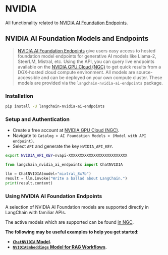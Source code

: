 # NVIDIA

All functionality related to [NVIDIA AI Foundation Endpoints](https://www.nvidia.com/en-us/ai-data-science/foundation-models/).

## NVIDIA AI Foundation Models and Endpoints

> [NVIDIA AI Foundation Endpoints](https://www.nvidia.com/en-us/ai-data-science/foundation-models/) give users easy access to hosted foundation model endpoints for generative AI models like Llama-2, SteerLM, Mistral, etc. Using the API, you can query live endpoints available on the [NVIDIA GPU Cloud (NGC)](https://catalog.ngc.nvidia.com/ai-foundation-models) to get quick results from a DGX-hosted cloud compute environment. All models are source-accessible and can be deployed on your own compute cluster.
These models are provided via the `langchain-nvidia-ai-endpoints` package.

### Installation

```bash
pip install -U langchain-nvidia-ai-endpoints
```

### Setup and Authentication

- Create a free account at [NVIDIA GPU Cloud (NGC)](https://catalog.ngc.nvidia.com/).
- Navigate to `Catalog > AI Foundation Models > (Model with API endpoint)`.
- Select `API` and generate the key `NVIDIA_API_KEY`.

```bash
export NVIDIA_API_KEY=nvapi-XXXXXXXXXXXXXXXXXXXXXXXXXX
```

```python
from langchain_nvidia_ai_endpoints import ChatNVIDIA

llm = ChatNVIDIA(model="mixtral_8x7b")
result = llm.invoke("Write a ballad about LangChain.")
print(result.content)
```

### Using NVIDIA AI Foundation Endpoints

A selection of NVIDIA AI Foundation models are supported directly in LangChain with familiar APIs.

The active models which are supported can be found [in NGC](https://catalog.ngc.nvidia.com/orgs/nvidia/teams/ai-foundation/).

**The following may be useful examples to help you get started:**
- **[`ChatNVIDIA` Model](/docs/integrations/chat/nvidia_ai_endpoints).**
- **[`NVIDIAEmbeddings` Model for RAG Workflows](/docs/integrations/text_embeddings/nvidia_ai_endpoints).**
